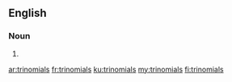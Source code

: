 ==English==

===Noun===
{{head|en|noun plural form}}

# {{plural of|trinomial|lang=en}}

[[ar:trinomials]]
[[fr:trinomials]]
[[ku:trinomials]]
[[my:trinomials]]
[[fi:trinomials]]